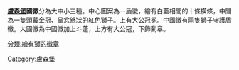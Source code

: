 {{Infobox coat of arms
|name             =  [[卢森堡大公|卢森堡大公]]殿下徽章
|image            = Greater_coat_of_arms_of_the_grand-duchy_of_Luxembourg.svg
|image_width      = 250
|middle           = Middle_coat_of_arms_of_Luxembourg.svg
|middle_width     = 250
|middle_caption   = 卢森堡国徽 
|lesser           =Coat of arms of Luxembourg (Lesser).svg
|lesser_width     = 100
|lesser_caption   = 小国徽
|armiger          = [[亨利_(卢森堡大公)|亨利]]
|year_adopted     = 
|crest            = 
|torse            = 
|shield           = 
|supporters       = 
|compartment      = 
|motto            = 
|orders           = 
|other_elements   = 
|earlier_versions = 
|use              = 
}}
'''[[盧森堡|盧森堡]]國徽'''分為大中小三種。中心圖案為一盾徽，繪有白藍相間的十條橫條，中間為一隻頭戴金冠、呈忿怒狀的紅色獅子。上有大公冠冕。中國徽有兩隻獅子守護盾徽。大國徽為中國徽加上斗蓬，上方有大公冠，下飾勳章。

{{欧洲题目|国徽}}

[[Category:盧森堡|Category:盧森堡]]

[[分類:繪有獅的徽章|分類:繪有獅的徽章]]